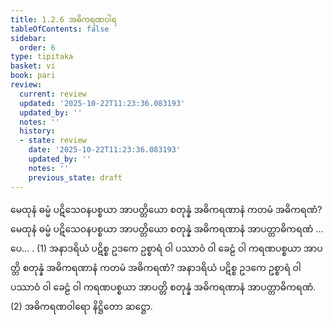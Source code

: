 ```yaml
---
title: 1.2.6 အဓိကရဏဝါရ
tableOfContents: false
sidebar:
  order: 6
type: tipitaka
basket: vi
book: pari
review:
  current: review
  updated: '2025-10-22T11:23:36.083193'
  updated_by: ''
  notes: ''
  history:
  - state: review
    date: '2025-10-22T11:23:36.083193'
    updated_by: ''
    notes: ''
    previous_state: draft
---
```



<ReviewStatus review={frontmatter.review} showDetails={true} />

<HypothesisAnnotation frontmatter={frontmatter} />

<DynamicBreadcrumb />

<Division number="198" book="pari" e="ch" v="5" p="93">

<Paragraph number="652" book="pari">
မေထုနံ ဓမ္မံ ပဋိသေဝနပစ္စယာ အာပတ္တိယော စတုန္နံ အဓိကရဏာနံ ကတမံ အဓိကရဏံ? မေထုနံ ဓမ္မံ ပဋိသေဝနပစ္စယာ အာပတ္တိယော စတုန္နံ အဓိကရဏာနံ အာပတ္တာဓိကရဏံ …ပေ… . (1)
</Paragraph>

<Paragraph number="653" book="pari">
အနာဒရိယံ ပဋိစ္စ ဥဒကေ ဥစ္စာရံ ဝါ ပဿာဝံ ဝါ ခေဠံ ဝါ ကရဏပစ္စယာ အာပတ္တိ စတုန္နံ အဓိကရဏာနံ ကတမံ အဓိကရဏံ? အနာဒရိယံ ပဋိစ္စ ဥဒကေ ဥစ္စာရံ ဝါ ပဿာဝံ ဝါ ခေဠံ ဝါ ကရဏပစ္စယာ အာပတ္တိ စတုန္နံ အဓိကရဏာနံ အာပတ္တာဓိကရဏံ. (2)

</Paragraph>
</Division>

<Paragraph number="654" type="center" book="pari">
အဓိကရဏဝါရော နိဋ္ဌိတော ဆဋ္ဌော.
</Paragraph>
